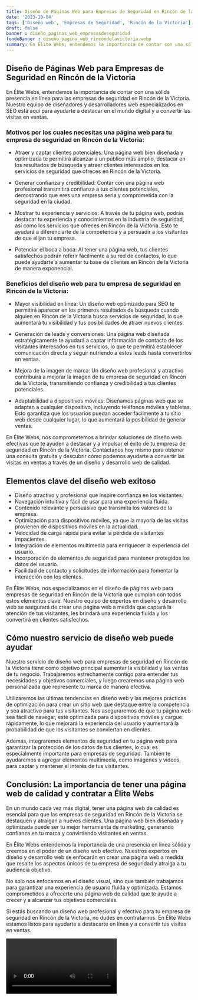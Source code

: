 ```yaml
---
title: Diseño de Páginas Web para Empresas de Seguridad en Rincón de la Victoria
date: '2023-10-04'
tags: ['Diseño web', 'Empresas de Seguridad', 'Rincón de la Victoria']
draft: false
banner : diseño_paginas_web_empresasdeseguridad
fondoBanner : diseño_pagina_web_rincóndelavictoria.webp
summary: En Élite Webs, entendemos la importancia de contar con una sólida presencia en línea para las empresas de seguridad en Rincón de la Victoria. Nuestro equipo de diseñadores y desarrolladores web especializados en SEO está aquí para ayudarte a destacar en el mundo digital y a convertir las visitas en ventas.
---
```


## Diseño de Páginas Web para Empresas de Seguridad en Rincón de la Victoria

En Élite Webs, entendemos la importancia de contar con una sólida presencia en línea para las empresas de seguridad en Rincón de la Victoria. Nuestro equipo de diseñadores y desarrolladores web especializados en SEO está aquí para ayudarte a destacar en el mundo digital y a convertir las visitas en ventas.

### Motivos por los cuales necesitas una página web para tu empresa de seguridad en Rincón de la Victoria:

- Atraer y captar clientes potenciales: Una página web bien diseñada y optimizada te permitirá alcanzar a un público más amplio, destacar en los resultados de búsqueda y atraer clientes interesados en los servicios de seguridad que ofreces en Rincón de la Victoria.

- Generar confianza y credibilidad: Contar con una página web profesional transmitirá confianza a tus clientes potenciales, demostrando que eres una empresa seria y comprometida con la seguridad en la ciudad.

- Mostrar tu experiencia y servicios: A través de tu página web, podrás destacar tu experiencia y conocimientos en la industria de seguridad, así como los servicios que ofreces en Rincón de la Victoria. Esto te ayudará a diferenciarte de la competencia y a persuadir a los visitantes de que elijan tu empresa.

- Potenciar el boca a boca: Al tener una página web, tus clientes satisfechos podrán referir fácilmente a su red de contactos, lo que puede ayudarte a aumentar tu base de clientes en Rincón de la Victoria de manera exponencial.

### Beneficios del diseño web para tu empresa de seguridad en Rincón de la Victoria:

- Mayor visibilidad en línea: Un diseño web optimizado para SEO te permitirá aparecer en los primeros resultados de búsqueda cuando alguien en Rincón de la Victoria busca servicios de seguridad, lo que aumentará tu visibilidad y tus posibilidades de atraer nuevos clientes.

- Generación de leads y conversiones: Una página web diseñada estratégicamente te ayudará a captar información de contacto de los visitantes interesados en tus servicios, lo que te permitirá establecer comunicación directa y seguir nutriendo a estos leads hasta convertirlos en ventas.

- Mejora de la imagen de marca: Un diseño web profesional y atractivo contribuirá a mejorar la imagen de tu empresa de seguridad en Rincón de la Victoria, transmitiendo confianza y credibilidad a tus clientes potenciales.

- Adaptabilidad a dispositivos móviles: Diseñamos páginas web que se adaptan a cualquier dispositivo, incluyendo teléfonos móviles y tabletas. Esto garantiza que los usuarios puedan acceder fácilmente a tu sitio web desde cualquier lugar, lo que aumentará la posibilidad de generar ventas.

En Élite Webs, nos comprometemos a brindar soluciones de diseño web efectivas que te ayuden a destacar y a impulsar el éxito de tu empresa de seguridad en Rincón de la Victoria. Contáctanos hoy mismo para obtener una consulta gratuita y descubrir cómo podemos ayudarte a convertir las visitas en ventas a través de un diseño y desarrollo web de calidad.

<GifSeo />

<Cta />

## Elementos clave del diseño web exitoso

- Diseño atractivo y profesional que inspire confianza en los visitantes.
- Navegación intuitiva y fácil de usar para una experiencia fluida.
- Contenido relevante y persuasivo que transmita los valores de la empresa.
- Optimización para dispositivos móviles, ya que la mayoría de las visitas provienen de dispositivos móviles en la actualidad.
- Velocidad de carga rápida para evitar la pérdida de visitantes impacientes.
- Integración de elementos multimedia para enriquecer la experiencia del usuario.
- Incorporación de elementos de seguridad para mantener protegidos los datos del usuario.
- Facilidad de contacto y solicitudes de información para fomentar la interacción con los clientes.

En Élite Webs, nos especializamos en el diseño de páginas web para empresas de seguridad en Rincón de la Victoria que cumplan con todos estos elementos clave. Nuestro equipo de expertos en diseño y desarrollo web se asegurará de crear una página web a medida que captará la atención de tus visitantes, les brindará una experiencia fluida y los convertirá en clientes satisfechos.

## Cómo nuestro servicio de diseño web puede ayudar

Nuestro servicio de diseño web para empresas de seguridad en Rincón de la Victoria tiene como objetivo principal aumentar la visibilidad y las ventas de tu negocio. Trabajaremos estrechamente contigo para entender tus necesidades y objetivos comerciales, y luego crearemos una página web personalizada que represente tu marca de manera efectiva.

Utilizaremos las últimas tendencias en diseño web y las mejores prácticas de optimización para crear un sitio web que destaque entre la competencia y sea atractivo para tus visitantes. Nos aseguraremos de que tu página web sea fácil de navegar, esté optimizada para dispositivos móviles y cargue rápidamente, lo que mejorará la experiencia del usuario y aumentará la probabilidad de que los visitantes se conviertan en clientes.

Además, integraremos elementos de seguridad en tu página web para garantizar la protección de los datos de tus clientes, lo cual es especialmente importante para empresas de seguridad. También te ayudaremos a agregar elementos multimedia, como imágenes y videos, para captar y mantener el interés de tus visitantes.

## Conclusión: La importancia de tener una página web de calidad y contratar a Élite Webs

En un mundo cada vez más digital, tener una página web de calidad es esencial para que las empresas de seguridad en Rincón de la Victoria se destaquen y atraigan a nuevos clientes. Una página web bien diseñada y optimizada puede ser tu mejor herramienta de marketing, generando confianza en tu marca y convirtiendo visitantes en ventas.

En Élite Webs entendemos la importancia de una presencia en línea sólida y creemos en el poder de un diseño web efectivo. Nuestros expertos en diseño y desarrollo web se enfocarán en crear una página web a medida que resalte los aspectos únicos de tu empresa de seguridad y atraiga a tu audiencia objetivo.

No solo nos enfocamos en el diseño visual, sino que también trabajamos para garantizar una experiencia de usuario fluida y optimizada. Estamos comprometidos a ofrecerte una página web de calidad que te ayude a crecer y a alcanzar tus objetivos comerciales.

Si estás buscando un diseño web profesional y efectivo para tu empresa de seguridad en Rincón de la Victoria, no dudes en contratarnos. En Élite Webs estamos listos para ayudarte a destacarte en línea y a convertir tus visitas en ventas.

<Video />

<CtaBot job='Empresas de Seguridad' city='Rincón de la Victoria'/>

<Gmaps query='Rincón de la Victoria+españa+maps' />
